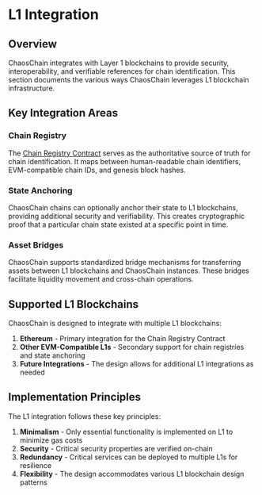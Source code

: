 # L1 Integration

## Overview

ChaosChain integrates with Layer 1 blockchains to provide security, interoperability, and verifiable references for chain identification. This section documents the various ways ChaosChain leverages L1 blockchain infrastructure.

## Key Integration Areas

### Chain Registry

The [Chain Registry Contract](/technical-architecture/l1-integration/registry-contract) serves as the authoritative source of truth for chain identification. It maps between human-readable chain identifiers, EVM-compatible chain IDs, and genesis block hashes.

### State Anchoring

ChaosChain chains can optionally anchor their state to L1 blockchains, providing additional security and verifiability. This creates cryptographic proof that a particular chain state existed at a specific point in time.

### Asset Bridges

ChaosChain supports standardized bridge mechanisms for transferring assets between L1 blockchains and ChaosChain instances. These bridges facilitate liquidity movement and cross-chain operations.

## Supported L1 Blockchains

ChaosChain is designed to integrate with multiple L1 blockchains:

1. **Ethereum** - Primary integration for the Chain Registry Contract
2. **Other EVM-Compatible L1s** - Secondary support for chain registries and state anchoring
3. **Future Integrations** - The design allows for additional L1 integrations as needed

## Implementation Principles

The L1 integration follows these key principles:

1. **Minimalism** - Only essential functionality is implemented on L1 to minimize gas costs
2. **Security** - Critical security properties are verified on-chain
3. **Redundancy** - Critical services can be deployed to multiple L1s for resilience
4. **Flexibility** - The design accommodates various L1 blockchain design patterns 